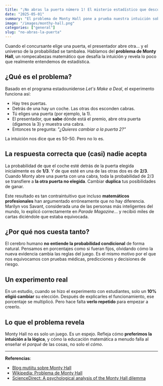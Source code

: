 ```yaml
---
title: "¡No abras la puerta número 1! El misterio estadístico que desconcierta al mundo"
date: "2025-05-01"
summary: "El problema de Monty Hall pone a prueba nuestra intuición sobre probabilidad. ¡Cambiar de puerta duplica las posibilidades de ganar!"
image: "/images/monthy-hall.png" 
categories: ["general"]
slug: "no-abras-la-puerta"
---
```


Cuando el concursante elige una puerta, el presentador abre otra... y el universo de la probabilidad se tambalea. Hablamos del **problema de Monty Hall**, un rompecabezas matemático que desafía la intuición y revela lo poco que realmente entendemos de estadística.

## ¿Qué es el problema?

Basado en el programa estadounidense *Let's Make a Deal*, el experimento funciona así:

- Hay tres puertas.
- Detrás de una hay un coche. Las otras dos esconden cabras.
- Tú eliges una puerta (por ejemplo, la 1).
- El presentador, que **sabe** dónde está el premio, abre otra puerta (digamos la 3) y muestra una cabra.
- Entonces te pregunta: *"¿Quieres cambiar a la puerta 2?"*

La intuición nos dice que es 50-50. Pero no lo es.

## La respuesta correcta que (casi) nadie acepta

La probabilidad de que el coche esté detrás de la puerta elegida inicialmente es de **1/3**. Y de que esté en una de las otras dos es de **2/3**. Cuando Monty abre una puerta con una cabra, toda la probabilidad de 2/3 se transfiere a **la otra puerta no elegida**. Cambiar **duplica** tus posibilidades de ganar.

Este resultado es tan contraintuitivo que incluso **matemáticos profesionales** han argumentado erróneamente que no hay diferencia. Marilyn vos Savant, considerada una de las personas más inteligentes del mundo, lo explicó correctamente en *Parade Magazine*... y recibió miles de cartas diciéndole que estaba equivocada.

## ¿Por qué nos cuesta tanto?

El cerebro humano **no entiende la probabilidad condicional** de forma natural. Pensamos en porcentajes como si fueran fijos, olvidando cómo la nueva evidencia cambia las reglas del juego. Es el mismo motivo por el que nos equivocamos con pruebas médicas, predicciones y decisiones de riesgo.

## Un experimento real

En un estudio, cuando se hizo el experimento con estudiantes, solo un **10% eligió cambiar** su elección. Después de explicarles el funcionamiento, ese porcentaje se multiplicó. Pero hace falta **verlo repetido** para empezar a creerlo.

## Lo que el problema revela

Monty Hall no es solo un juego. Es un espejo. Refleja cómo **preferimos la intuición a la lógica**, y cómo la educación matemática a menudo falla al enseñar el *porqué* de las cosas, no solo el *cómo*.

---

**Referencias**:

- [Blog mutiitu sobre Monty Hall](https://blog.mutiitu.com/articles/5)
- [Wikipedia: Problema de Monty Hall](https://ca.wikipedia.org/wiki/Problema_de_Monty_Hall)
- [ScienceDirect: A psychological analysis of the Monty Hall dilemma](https://www.sciencedirect.com/science/article/pii/S2351978915009087)
